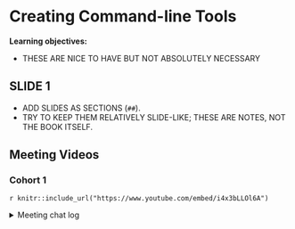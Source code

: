 # Creating Command-line Tools

**Learning objectives:**

- THESE ARE NICE TO HAVE BUT NOT ABSOLUTELY NECESSARY

## SLIDE 1

- ADD SLIDES AS SECTIONS (`##`).
- TRY TO KEEP THEM RELATIVELY SLIDE-LIKE; THESE ARE NOTES, NOT THE BOOK ITSELF.

## Meeting Videos

### Cohort 1

`r knitr::include_url("https://www.youtube.com/embed/i4x3bLLOl6A")`

<details>
<summary> Meeting chat log </summary>

```
00:31:27	shamsuddeen:	https://blogs.shmuhammad.com
00:31:59	shamsuddeen:	https://github.com/shmuhammad2004/blog
```
</details>
